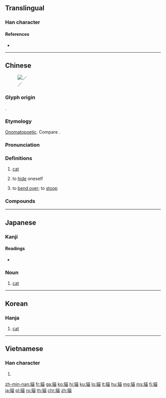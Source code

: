 {{character info/new}}
{{also|猫}}
==Translingual==

===Han character===
{{Han char|rn=153|rad=豸|as=08|sn=15|four=44260|canj=BHTW|ids=⿰豸苗}}

====References====
* {{Han ref|kx=1202.300|dkj=36595|dj=1664.050|hdz=63914.040|uh=8C93|ud=35987|bh=BFDF|bd=49119}}

----

==Chinese==
{{zh-forms|s=猫}}
[[Image:Cat03.jpg|thumb|{{l|zh|[[一]][[隻]]貓}}／{{l|zh|[[一]][[只]]猫}}]]

===Glyph origin===
{{Han etym}}
{{Han compound|豸|苗|ls=psc|c1=s|c2=p}}.

===Etymology===
[[onomatopoetic|Onomatopoetic]]. Compare {{zh-l|喵|[[meow]], the [[onomatopoeic]] cry of a cat}}.

===Pronunciation===
{{zh-pron
|m=māo,máo,er=y
|m_note=máo - “to bend over”
|m-s=mao1
|c=maau1
|c-t=miu2
|h=pfs=meu
|md=mà/mièu
|md_note=mà - vernacular; mièu - literary
|mn=bâ/niau
|w=3mau,3miau
|mc=y
|oc=y
|ma=Zh-mao.ogg
|cat=n,v
}}

===Definitions===
{{zh-hanzi}}

# [[cat]] {{zh-mw|m,c:隻}}
# {{lb|zh|dialectal}} to [[hide]] oneself
# {{lb|zh|Mandarin|colloquial}} to [[bend over]]; to [[stoop]]

===Compounds===
{{zh-der|貓咪|貓頭鷹|熊貓|薛定諤的貓|夜貓子|三腳貓|偷貓遞狗|加菲貓|咬人貓|小貓熊|山貓|憋死貓|捉鼠拿貓|暹羅貓|木貓|照貓畫虎|狸貓|病貓|窮鼠齧貓|老鼠見貓|花貓巧嘴|藏貓兒|豹貓|貍貓|貓兒|貓兒洗臉|貓兒眼|貓兒臉|貓兒頭|貓兒食|貓哭老鼠|貓哭耗子|貓噬鸚鵡|貓尾紅|貓嶼|貓溺|貓熊|貓猴|貓眼石|貓耳朵|貓鼠同眠|貓鼻頭|躲貓貓|郎貓|醉貓兒|野貓|鐵貓|鐵貓兒|阿貓阿狗|靈貓|黃貓黑尾|黑貓}}

{{zh-cat|Beginning|Mammals|Cats}}

----

==Japanese==

===Kanji===
{{ja-kanji|grade=|rs=豸08}}

====Readings====
* {{ja-readings|on=[[びょう]] (byō)|kun=[[ねこ]] (neko)}}

===Noun===
{{ja-noun|shin=猫|count=匹|ねこ|ネコ}}

# [[cat]]

----

==Korean==

===Hanja===
{{ko-hanja|hangeul=묘|eumhun=|mr=myo|y=myo}}

# [[cat]]

----

==Vietnamese==

===Han character===
{{vi-hantu|[[mèo]], [[miêu]]|rs=豸08}}

# {{defn|lang=vi|sort=豸08}}

[[zh-min-nan:貓]]
[[fr:貓]]
[[ga:貓]]
[[ko:貓]]
[[hi:貓]]
[[ku:貓]]
[[lo:貓]]
[[lt:貓]]
[[hu:貓]]
[[mg:貓]]
[[ms:貓]]
[[fj:貓]]
[[ja:貓]]
[[pl:貓]]
[[ro:貓]]
[[th:貓]]
[[chr:貓]]
[[zh:貓]]